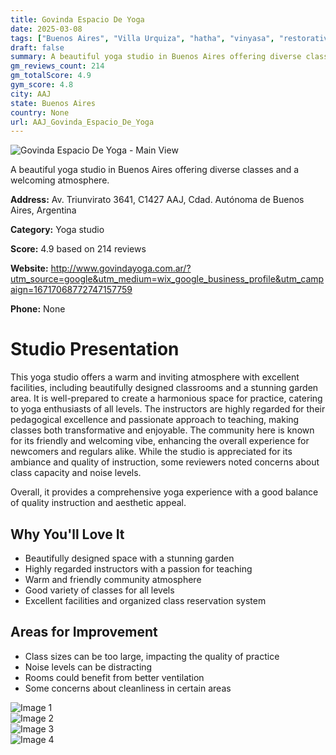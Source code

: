 ```yaml
---
title: Govinda Espacio De Yoga
date: 2025-03-08
tags: ["Buenos Aires", "Villa Urquiza", "hatha", "vinyasa", "restorative", "atmosphere", "aesthetics", "AAJ"]  
draft: false
summary: A beautiful yoga studio in Buenos Aires offering diverse classes and a welcoming atmosphere.
gm_reviews_count: 214
gm_totalScore: 4.9
gym_score: 4.8
city: AAJ
state: Buenos Aires
country: None
url: AAJ_Govinda_Espacio_De_Yoga
---
```


<div className="aspect-[16/9] relative my-8">
  <img 
    src="https://lh5.googleusercontent.com/p/AF1QipMlvGEW9QMoL3X8ii6ulLiS_CBCRZk_11MSgOSt=w1920-h1080-k-no"
    alt="Govinda Espacio De Yoga - Main View"
    className="object-cover absolute inset-0 w-full h-full rounded-lg"
  />
</div>

A beautiful yoga studio in Buenos Aires offering diverse classes and a welcoming atmosphere.

**Address:** Av. Triunvirato 3641, C1427 AAJ, Cdad. Autónoma de Buenos Aires, Argentina

**Category:** Yoga studio

**Score:** 4.9 based on 214 reviews

**Website:** http://www.govindayoga.com.ar/?utm_source=google&utm_medium=wix_google_business_profile&utm_campaign=16717068772747157759

**Phone:** None

# Studio Presentation

This yoga studio offers a warm and inviting atmosphere with excellent facilities, including beautifully designed classrooms and a stunning garden area. It is well-prepared to create a harmonious space for practice, catering to yoga enthusiasts of all levels. The instructors are highly regarded for their pedagogical excellence and passionate approach to teaching, making classes both transformative and enjoyable. The community here is known for its friendly and welcoming vibe, enhancing the overall experience for newcomers and regulars alike. While the studio is appreciated for its ambiance and quality of instruction, some reviewers noted concerns about class capacity and noise levels.

Overall, it provides a comprehensive yoga experience with a good balance of quality instruction and aesthetic appeal.

## Why You'll Love It

- Beautifully designed space with a stunning garden
- Highly regarded instructors with a passion for teaching
- Warm and friendly community atmosphere
- Good variety of classes for all levels
- Excellent facilities and organized class reservation system

## Areas for Improvement

- Class sizes can be too large, impacting the quality of practice
- Noise levels can be distracting
- Rooms could benefit from better ventilation
- Some concerns about cleanliness in certain areas

<div className="grid grid-cols-1 xl:grid-cols-2 gap-4 my-8">
<div className="aspect-[4/3] relative"><img src="https://lh3.googleusercontent.com/p/AF1QipNwS-iUUHoaiievUG6Vbg5SNlFh2Kw1aCj_uC6S=w1920-h1080-k-no" alt="Image 1" className="object-cover absolute inset-0 w-full h-full rounded-lg" /></div>
<div className="aspect-[4/3] relative"><img src="https://lh5.googleusercontent.com/p/AF1QipNXL9LsCJlOdowCb9yk0cVtIRw2rVUjJ87VfHbq=w1920-h1080-k-no" alt="Image 2" className="object-cover absolute inset-0 w-full h-full rounded-lg" /></div>
<div className="aspect-[4/3] relative"><img src="https://lh5.googleusercontent.com/p/AF1QipMRcqI77fr3IPAbvDHblk6df-Z7-o_lEcG_mQGB=w1920-h1080-k-no" alt="Image 3" className="object-cover absolute inset-0 w-full h-full rounded-lg" /></div>
<div className="aspect-[4/3] relative"><img src="https://lh3.googleusercontent.com/gps-cs-s/AB5caB-5yr8tEMK8YBeJ6FwPRK_3tT1Eb8GMESBupkFPH7zQICkI8qIcj2j88CfPUrnIUTasqO_BkAiuQTZ69mOL_A5MV_HbIIovCl08gc7XFlYvswMYQIICQF3qkUucnVS0P8RLW3jbrw=w1920-h1080-k-no" alt="Image 4" className="object-cover absolute inset-0 w-full h-full rounded-lg" /></div>
</div>